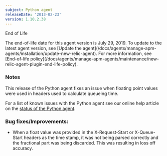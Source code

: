 ```yaml
---
subject: Python agent
releaseDate: '2013-02-23'
version: 1.10.2.38
---
```


End of Life

<Callout variant="important">
  The end-of-life date for this agent version is July 29, 2019. To update to the latest agent version, see [Update the agent](/docs/agents/manage-apm-agents/installation/update-new-relic-agent). For more information, see [End-of-life policy](/docs/agents/manage-apm-agents/maintenance/new-relic-agent-plugin-end-life-policy).
</Callout>

### Notes

This release of the Python agent fixes an issue when floating point values were used in headers used to calculate queueing time.

For a list of known issues with the Python agent see our online help article on the [status of the Python agent](https://newrelic.com/docs/python/status-of-python-agent).

### Bug fixes/Improvements:

* When a float value was provided in the X-Request-Start or X-Queue-Start headers as the time stamp, it was not being parsed correctly and the fractional part was being discarded. This was resulting in loss off accuracy.
